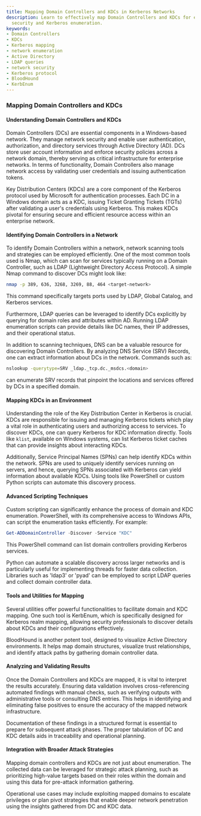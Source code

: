 ```yaml
---
title: Mapping Domain Controllers and KDCs in Kerberos Networks
description: Learn to effectively map Domain Controllers and KDCs for enhanced network
  security and Kerberos enumeration.
keywords:
- Domain Controllers
- KDCs
- Kerberos mapping
- network enumeration
- Active Directory
- LDAP queries
- network security
- Kerberos protocol
- BloodHound
- KerbEnum
---
```


### Mapping Domain Controllers and KDCs

#### Understanding Domain Controllers and KDCs

Domain Controllers (DCs) are essential components in a Windows-based network. They manage network security and enable user authentication, authorization, and directory services through Active Directory (AD). DCs store user account information and enforce security policies across a network domain, thereby serving as critical infrastructure for enterprise networks. In terms of functionality, Domain Controllers also manage network access by validating user credentials and issuing authentication tokens.

Key Distribution Centers (KDCs) are a core component of the Kerberos protocol used by Microsoft for authentication processes. Each DC in a Windows domain acts as a KDC, issuing Ticket Granting Tickets (TGTs) after validating a user's credentials using Kerberos. This makes KDCs pivotal for ensuring secure and efficient resource access within an enterprise network.

#### Identifying Domain Controllers in a Network

To identify Domain Controllers within a network, network scanning tools and strategies can be employed efficiently. One of the most common tools used is Nmap, which can scan for services typically running on a Domain Controller, such as LDAP (Lightweight Directory Access Protocol). A simple Nmap command to discover DCs might look like:

```bash
nmap -p 389, 636, 3268, 3269, 88, 464 <target-network>
```

This command specifically targets ports used by LDAP, Global Catalog, and Kerberos services.

Furthermore, LDAP queries can be leveraged to identify DCs explicitly by querying for domain roles and attributes within AD. Running LDAP enumeration scripts can provide details like DC names, their IP addresses, and their operational status.

In addition to scanning techniques, DNS can be a valuable resource for discovering Domain Controllers. By analyzing DNS Service (SRV) Records, one can extract information about DCs in the network. Commands such as:

```bash
nslookup -querytype=SRV _ldap._tcp.dc._msdcs.<domain>
```

can enumerate SRV records that pinpoint the locations and services offered by DCs in a specified domain.

#### Mapping KDCs in an Environment

Understanding the role of the Key Distribution Center in Kerberos is crucial. KDCs are responsible for issuing and managing Kerberos tickets which play a vital role in authenticating users and authorizing access to services. To discover KDCs, one can query Kerberos for KDC information directly. Tools like `klist`, available on Windows systems, can list Kerberos ticket caches that can provide insights about interacting KDCs.

Additionally, Service Principal Names (SPNs) can help identify KDCs within the network. SPNs are used to uniquely identify services running on servers, and hence, querying SPNs associated with Kerberos can yield information about available KDCs. Using tools like PowerShell or custom Python scripts can automate this discovery process.

#### Advanced Scripting Techniques

Custom scripting can significantly enhance the process of domain and KDC enumeration. PowerShell, with its comprehensive access to Windows APIs, can script the enumeration tasks efficiently. For example:

```powershell
Get-ADDomainController -Discover -Service "KDC"
```

This PowerShell command can list domain controllers providing Kerberos services. 

Python can automate a scalable discovery across larger networks and is particularly useful for implementing threads for faster data collection. Libraries such as 'ldap3' or 'pyad' can be employed to script LDAP queries and collect domain controller data.

#### Tools and Utilities for Mapping

Several utilities offer powerful functionalities to facilitate domain and KDC mapping. One such tool is KerbEnum, which is specifically designed for Kerberos realm mapping, allowing security professionals to discover details about KDCs and their configurations effectively.

BloodHound is another potent tool, designed to visualize Active Directory environments. It helps map domain structures, visualize trust relationships, and identify attack paths by gathering domain controller data.

#### Analyzing and Validating Results

Once the Domain Controllers and KDCs are mapped, it is vital to interpret the results accurately. Ensuring data validation involves cross-referencing automated findings with manual checks, such as verifying outputs with administrative tools or consulting DNS entries. This helps in identifying and eliminating false positives to ensure the accuracy of the mapped network infrastructure.

Documentation of these findings in a structured format is essential to prepare for subsequent attack phases. The proper tabulation of DC and KDC details aids in traceability and operational planning.

#### Integration with Broader Attack Strategies

Mapping domain controllers and KDCs are not just about enumeration. The collected data can be leveraged for strategic attack planning, such as prioritizing high-value targets based on their roles within the domain and using this data for pre-attack information gathering.

Operational use cases may include exploiting mapped domains to escalate privileges or plan pivot strategies that enable deeper network penetration using the insights gathered from DC and KDC data.